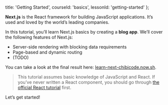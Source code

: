 
  title: 'Getting Started',
  courseId: 'basics',
  lessonId: 'getting-started'
};

<p>
  <Logo size={80} />
</p>

**Next.js** is the React framework for building JavaScript applications. It’s used and loved by <Link href="/showcase"><a>the world’s leading companies</a></Link>.

In this tutorial, you’ll learn Next.js basics by creating a **blog app**. We’ll cover the following features of Next.js:

- Server-side rendering with blocking data requirements
- Page-based and dynamic routing
- (TODO)

You can take a look at the final result here: [learn-next-chibicode.now.sh](https://learn-next-chibicode.now.sh/).

> This tutorial assumes basic knowledge of JavaScript and React. If you’ve never written a React component, you should go through [the official React tutorial](https://reactjs.org/tutorial/tutorial.html) first.

Let’s get started!

